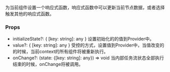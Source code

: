 
<Meta title='hooks / RdxReaction' />

为当前组件设置一个响应式函数，响应式函数中可以更新当前节点数据，或者选择触发其他的响应式函数。


###  Props

  - initializeState?: { [key: string]: any }
    设置初始化的的值到Provider中。
  - value?: { [key: string]: any }
    受控的方式，设置值到Provider中，当值改变的的时候，当前context的所有组件将被重新执行。
  - onChange?: (state: {[key: string]: any}) => void
    当内部任务流状态全部执行结束的时候，onChange将被调用。
